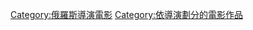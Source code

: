 {{Cat more|伊利亞·奈舒勒}}

{{DEFAULTSORT:Naishuller, Ilya}}
[[Category:俄羅斯導演電影|Category:俄羅斯導演電影]]
[[Category:依導演劃分的電影作品|Category:依導演劃分的電影作品]]